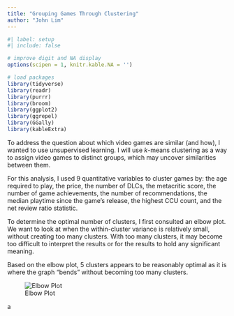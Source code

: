```yaml
---
title: "Grouping Games Through Clustering"
author: "John Lim"
---
```


```r
#| label: setup
#| include: false

# improve digit and NA display 
options(scipen = 1, knitr.kable.NA = '')

# load packages
library(tidyverse)
library(readr)
library(purrr)
library(broom)
library(ggplot2)
library(ggrepel)
library(GGally)
library(kableExtra)
```

To address the question about which video games are similar (and how), I wanted to use unsupervised learning. I will use *k*-means clustering as a way to assign video games to distinct groups, which may uncover similarities between them. 

For this analysis, I used 9 quantitative variables to cluster games by: the age required to play, the price, the number of DLCs, the metacritic score, the number of game achievements, the number of recommendations, the median playtime since the game's release, the highest CCU count, and the net review ratio statistic.

To determine the optimal number of clusters, I first consulted an elbow plot. We want to look at when the within-cluster variance is relatively small, without creating too many clusters. With too many clusters, it may become too difficult to interpret the results or for the results to hold any significant meaning.

Based on the elbow plot, 5 clusters appears to be reasonably optimal as it is where the graph "bends" without becoming too many clusters.

![Elbow Plot](images/elbow_plot.png "Title: Elbow Plot")

a